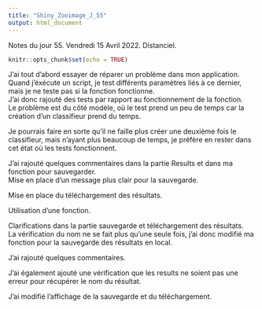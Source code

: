 ```yaml
---
title: "Shiny_Zooimage_J_55"
output: html_document
---
```


Notes du jour 55. Vendredi 15 Avril 2022. Distanciel.

```r
knitr::opts_chunk$set(echo = TRUE)
```

J'ai tout d'abord essayer de réparer un problème dans mon application. \
Quand j'éxécute un script, je test différents paramètres liés à ce dernier, mais je ne teste pas si la fonction fonctionne. \
J'ai donc rajouté des tests par rapport au fonctionnement de la fonction. \
Le problème est du côté modèle, où le test prend un peu de temps car la création d'un classifieur prend du temps. \

Je pourrais faire en sorte qu'il ne faille plus créer une deuxième fois le classifieur, mais n'ayant plus beaucoup de temps, je préfère en rester dans cet état où les tests fonctionnent. \

J'ai rajouté quelques commentaires dans la partie Results et dans ma fonction pour sauvegarder. \
Mise en place d'un message plus clair pour la sauvegarde. \

Mise en place du téléchargement des résultats. \

Utilisation d'une fonction. \

Clarifications dans la partie sauvegarde et téléchargement des résultats. \
La vérification du nom ne se fait plus qu'une seule fois, j'ai donc modifié ma fonction pour la sauvegarde des résultats en local. \

J'ai rajouté quelques commentaires. \

J'ai également ajouté une vérification que les results ne soient pas une erreur pour récupérer le nom du résultat. \

J'ai modifié l'affichage de la sauvegarde et du téléchargement. \
